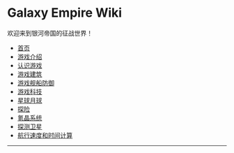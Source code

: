 = Galaxy Empire Wiki =
欢迎来到银河帝国的征战世界！

* [[/Users/Seuphoriak/vimwiki_html/index|首页]]
* [[游戏介绍]]
* [[认识游戏]]
* [[游戏建筑]]
* [[游戏舰船防御]]
* [[游戏科技]]
* [[星球月球]]
* [[探险]]
* [[氪晶系统]]
* [[探测卫星]]
* [[航行速度和时间计算]]


-----------------------

